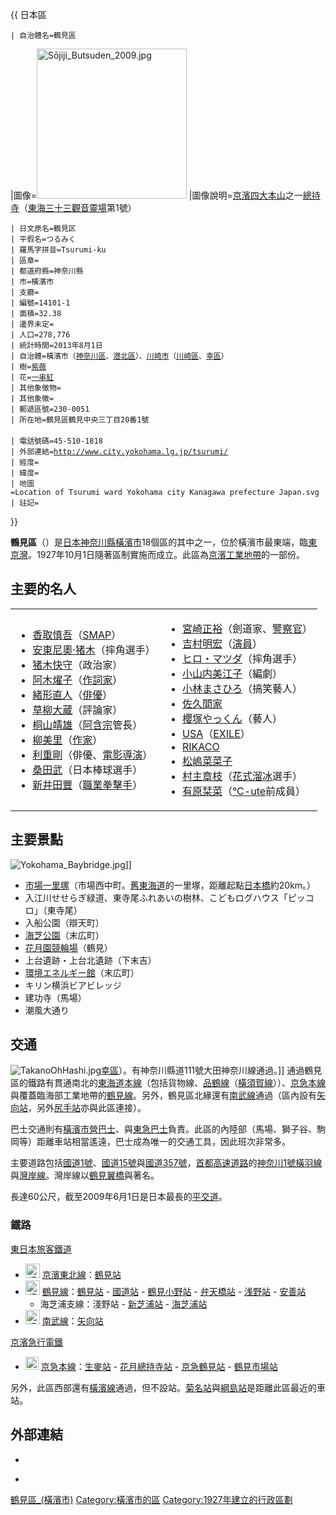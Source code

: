 
{{ 日本區
 | 自治體名=鶴見區
|圖像=[[File:Sōjiji_Butsuden_2009.jpg|240px]]
|圖像說明=[[京濱四大本山|京濱四大本山]]之一[[總持寺|總持寺]]（[[東海三十三觀音靈場|東海三十三觀音靈場]]第1號）{{Infobox mapframe|frame-width=230|zoom=11}}
 | 日文原名=鶴見区
 | 平假名=つるみく
 | 羅馬字拼音=Tsurumi-ku
 | 區章=
 | 都道府縣=神奈川縣
 | 市=橫濱市
 | 支廳=
 | 編號=14101-1
 | 面積=32.38
 | 邊界未定=
 | 人口=278,776
 | 統計時間=2013年8月1日
 | 自治體=橫濱市（[[神奈川區|神奈川區]]、[[港北區_(日本)|港北區]]）、[[川崎市|川崎市]]（[[川崎區|川崎區]]、[[幸區|幸區]]）
 | 樹=[[紫薇|紫薇]]
 | 花=[[一串紅|一串紅]]
 | 其他象徵物=
 | 其他象徵=
 | 郵遞區號=230-0051
 | 所在地=鶴見區鶴見中央三丁目20番1號<br />{{coord|35|30|30|N|139|40|57|E|region:JP|display=inline}}
 | 電話號碼=45-510-1818
 | 外部連結=http://www.city.yokohama.lg.jp/tsurumi/
 | 經度=
 | 緯度=
 | 地圖=Location of Tsurumi ward Yokohama city Kanagawa prefecture Japan.svg
 | 註記=
}}

'''鶴見區'''（{{jpn|j=鶴見区|hg=つるみく|rm=Tsurumi ku|f=y}}）是[[日本|日本]][[神奈川縣|神奈川縣]][[橫濱市|橫濱市]]18個區的其中之一，位於橫濱市最東端，臨[[東京灣|東京灣]]。1927年10月1日隨著區制實施而成立。此區為[[京濱工業地帶|京濱工業地帶]]的一部份。

==主要的名人==
{|
|valign="top"|
*[[香取慎吾|香取慎吾]]（[[SMAP|SMAP]]）
*[[安東尼奧·猪木|安東尼奧·猪木]]（摔角選手）
*[[猪木快守|猪木快守]]（政治家）
*[[阿木燿子|阿木燿子]]（[[作詞家|作詞家]]）
*[[緒形直人|緒形直人]]（[[俳優|俳優]]）
*[[草柳大蔵|草柳大蔵]]（評論家）
*[[桐山靖雄|桐山靖雄]]（[[阿含宗|阿含宗]]管長）
*[[柳美里|柳美里]]（[[作家|作家]]）
*[[利重剛|利重剛]]（俳優、[[電影導演|電影導演]]）
*[[桑田武|桑田武]]（日本棒球選手）
*[[新井田豐|新井田豐]]（[[職業拳擊手|職業拳擊手]]）
|valign="top"|
*[[宮崎正裕|宮崎正裕]]（劍道家、[[警察官|警察官]]）
*[[吉村明宏|吉村明宏]]（[[演員|演員]]）
*[[ヒロ・マツダ|ヒロ・マツダ]]（摔角選手）
*[[小山内美江子|小山内美江子]]（編劇）
*[[小林まさひろ|小林まさひろ]]（搞笑藝人）
*[[佐久間家|佐久間家]]
*[[櫻塚やっくん|櫻塚やっくん]]（藝人）
*[[USA_(藝人)|USA]]（[[EXILE|EXILE]]）
*[[RIKACO|RIKACO]]
*[[松嶋菜菜子|松嶋菜菜子]]
*[[村主章枝|村主章枝]]（[[花式溜冰|花式溜冰]]選手）
*[[有原栞菜|有原栞菜]]（[[℃-ute|℃-ute]]前成員）
|}

==主要景點==
[[File:Yokohama_Baybridge.jpg|thumb]]]]

*[[市場一里塚|市場一里塚]]（市場西中町。[[東海道|舊東海道]]的一里塚，距離起點[[日本橋_(東京都)|日本橋]]約20km。）
*入江川せせらぎ緑道、東寺尾ふれあいの樹林、こどもログハウス「ピッコロ」（東寺尾）
*入船公園（辯天町）
*[[海芝浦站|海芝公園]]（末広町）
*[[花月園競輪場|花月園競輪場]]（鶴見）
*上台遺跡・上台北遺跡（下末吉）
*[[環境エネルギー館|環境エネルギー館]]（末広町）
*キリン横浜ビアビレッジ
*建功寺（馬場）
*潮風大通り
== 交通 ==
[[File:TakanoOhHashi.jpg|thumb]][[幸區|幸區]]{{link-ja|南加瀨|南加瀬}}）。有神奈川縣道111號大田神奈川線通過。]]
通過鶴見區的鐵路有貫通南北的[[東海道本線|東海道本線]]（包括貨物線、[[品鶴線|品鶴線]]（[[橫須賀線|橫須賀線]]））、[[京急本線|京急本線]]與覆蓋臨海部工業地帶的[[鶴見線|鶴見線]]。另外，鶴見區北緣還有[[南武線|南武線]]通過（區內設有[[矢向站|矢向站]]，另外[[尻手站|尻手站]]亦與此區連接）。

巴士交通則有[[橫濱市營巴士|橫濱市營巴士]]、{{link-ja|川崎鶴見臨港巴士|川崎鶴見臨港バス}}與[[東急巴士|東急巴士]]負責。此區的內陸部（馬場、獅子谷、駒岡等）距離車站相當遙遠，巴士成為唯一的交通工具，因此班次非常多。

主要道路包括[[國道1號_(日本)|國道1號]]、[[國道15號_(日本)|國道15號]]與[[國道357號|國道357號]]，[[首都高速道路|首都高速道路]]的[[首都高速神奈川1號橫羽線|神奈川1號橫羽線]]與[[首都高速灣岸線|灣岸線]]。灣岸線以[[鶴見翼橋|鶴見翼橋]]與{{link-ja|橫濱灣大橋|横浜ベイブリッジ}}著名。

{{link-ja|總持寺平交道|総持寺踏切}}長達60公尺，截至2009年6月1日是日本最長的[[平交道|平交道]]。

=== 鐵路 ===
; [[東日本旅客鐵道|東日本旅客鐵道]]
* [[File:JR_JK_line_symbol.svg|23px]] [[京濱東北線|京濱東北線]]：[[鶴見站|鶴見站]]
* [[File:JR_JI_line_symbol.svg|23px]] [[鶴見線|鶴見線]]：[[鶴見站|鶴見站]] - [[國道站|國道站]] - [[鶴見小野站|鶴見小野站]] - [[弁天橋站|弁天橋站]] - [[浅野站|浅野站]] - [[安善站|安善站]]
** 海芝浦支線：淺野站 - [[新芝浦站|新芝浦站]] - [[海芝浦站|海芝浦站]]
* [[File:JR_JN_line_symbol.svg|23px]] [[南武線|南武線]]：[[矢向站|矢向站]]
; [[京濱急行電鐵|京濱急行電鐵]]
* [[File:Number_prefix_Keikyū.svg|21px]] [[京急本線|京急本線]]：[[生麥站|生麥站]] - [[花月總持寺站|花月總持寺站]] - [[京急鶴見站|京急鶴見站]] - [[鶴見市場站|鶴見市場站]]
另外，此區西部還有[[橫濱線|橫濱線]]通過，但不設站。[[菊名站|菊名站]]與[[綱島站|綱島站]]是距離此區最近的車站。

==外部連結==
* {{Osmrelation|2689473}}
* {{Ja}} {{official website}}
{{commonscat|Tsurumi-ku, Yokohama}}

{{神奈川縣}}

{{DEFAULTSORT:Tsurumi, Yokohama}}
{{Authority control}}
[[Category:鶴見區_(橫濱市)|]]
[[Category:橫濱市的區|Category:橫濱市的區]]
[[Category:1927年建立的行政區劃|Category:1927年建立的行政區劃]]